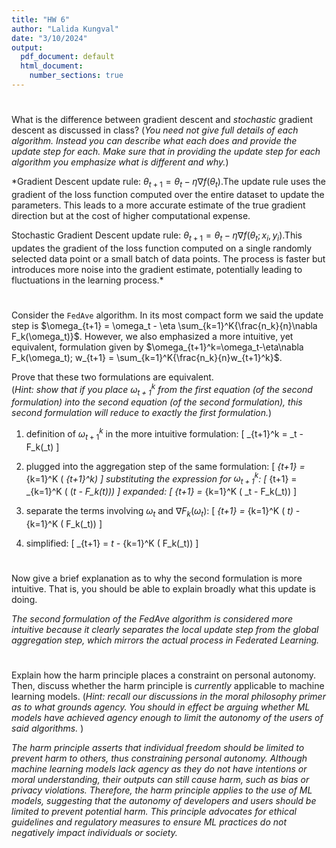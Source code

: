 ```yaml
---
title: "HW 6"
author: "Lalida Kungval"
date: "3/10/2024"
output:
  pdf_document: default
  html_document:
    number_sections: true
---
```


#
What is the difference between gradient descent and *stochastic* gradient descent as discussed in class?  (*You need not give full details of each algorithm.  Instead you can describe what each does and provide the update step for each.  Make sure that in providing the update step for each algorithm you emphasize what is different and why.*)

*Gradient Descent update rule: $\theta_{t+1} = \theta_t - \eta \nabla f(\theta_t)$.The update rule uses the gradient of the loss function computed over the entire dataset to update the parameters. This leads to a more accurate estimate of the true gradient direction but at the cost of higher computational expense.

Stochastic Gradient Descent update rule: $\theta_{t+1} = \theta_t - \eta \nabla f(\theta_t; x_i, y_i)$.This updates the gradient of the loss function computed on a single randomly selected data point or a small batch of data points. The process is faster but introduces more noise into the gradient estimate, potentially leading to fluctuations in the learning process.*

#
Consider the `FedAve` algorithm.  In its most compact form we said the update step is $\omega_{t+1} = \omega_t - \eta \sum_{k=1}^K{\frac{n_k}{n}\nabla F_k(\omega_t)}$.  However, we also emphasized a more intuitive, yet equivalent, formulation given by $\omega_{t+1}^k=\omega_t-\eta\nabla F_k(\omega_t); w_{t+1} = \sum_{k=1}^K{\frac{n_k}{n}w_{t+1}^k}$.  

Prove that these two formulations are equivalent.  
(*Hint: show that if you place $\omega_{t+1}^k$ from the first equation (of the second formulation) into the second equation (of the second formulation), this second formulation will reduce to exactly the first formulation.*) 

1. definition of $\omega_{t+1}^k$ in the more intuitive formulation:
   \[
   \omega_{t+1}^k = \omega_t - \eta \nabla F_k(\omega_t)
   \]

2. plugged into the aggregation step of the same formulation:
   \[
   \omega_{t+1} = \sum_{k=1}^K \left(\frac{n_k}{n} \omega_{t+1}^k\right)
   \]
   substituting the expression for $\omega_{t+1}^k$:
   \[
   \omega_{t+1} = \sum_{k=1}^K \left(\frac{n_k}{n} (\omega_t - \eta \nabla F_k(\omega_t))\right)
   \]
   expanded:
   \[
   \omega_{t+1} = \sum_{k=1}^K \left(\frac{n_k}{n} \omega_t - \frac{n_k}{n} \eta \nabla F_k(\omega_t)\right)
   \]

3. separate the terms involving $\omega_t$ and $\nabla F_k(\omega_t)$:
   \[
   \omega_{t+1} = \sum_{k=1}^K \left(\frac{n_k}{n} \omega_t\right) - \sum_{k=1}^K \left(\frac{n_k}{n} \eta \nabla F_k(\omega_t)\right)
   \]
   
4. simplified:
   \[
   \omega_{t+1} = \omega_t - \eta \sum_{k=1}^K \left(\frac{n_k}{n} \nabla F_k(\omega_t)\right)
   \]

#
Now give a brief explanation as to why the second formulation is more intuitive.  That is, you should be able to explain broadly what this update is doing.  

*The second formulation of the FedAve algorithm is considered more intuitive because it clearly separates the local update step from the global aggregation step, which mirrors the actual process in Federated Learning.*

# 
Explain how the harm principle places a constraint on personal autonomy.  Then, discuss whether the harm principle is *currently* applicable to machine learning models.  (*Hint: recall our discussions in the moral philosophy primer as to what grounds agency.  You should in effect be arguing whether ML models have achieved agency enough to limit the autonomy of the users of said algorithms.* )

*The harm principle asserts that individual freedom should be limited to prevent harm to others, thus constraining personal autonomy. Although machine learning models lack agency as they do not have intentions or moral understanding, their outputs can still cause harm, such as bias or privacy violations. Therefore, the harm principle applies to the use of ML models, suggesting that the autonomy of developers and users should be limited to prevent potential harm. This principle advocates for ethical guidelines and regulatory measures to ensure ML practices do not negatively impact individuals or society.*
